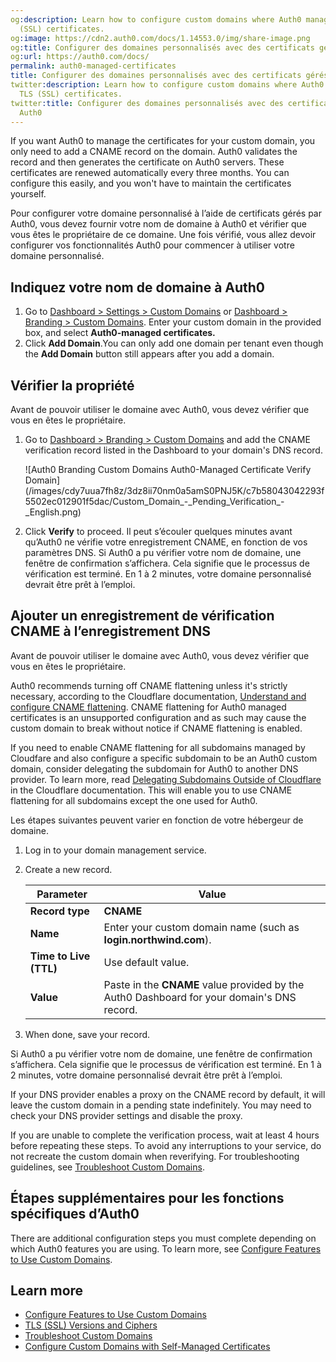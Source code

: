 ```yaml
---
og:description: Learn how to configure custom domains where Auth0 manages the TLS
  (SSL) certificates.
og:image: https://cdn2.auth0.com/docs/1.14553.0/img/share-image.png
og:title: Configurer des domaines personnalisés avec des certificats gérés par Auth0
og:url: https://auth0.com/docs/
permalink: auth0-managed-certificates
title: Configurer des domaines personnalisés avec des certificats gérés par Auth0
twitter:description: Learn how to configure custom domains where Auth0 manages the
  TLS (SSL) certificates.
twitter:title: Configurer des domaines personnalisés avec des certificats gérés par
  Auth0
---
```


If you want Auth0 to manage the certificates for your <Tooltip tip="Custom Domain: Third-party domain with a specialized, or vanity, name." cta="View Glossary" href="/docs/glossary?term=custom+domain">custom domain</Tooltip>, you only need to add a CNAME record on the domain. Auth0 validates the record and then generates the certificate on Auth0 servers. These certificates are renewed automatically every three months. You can configure this easily, and you won't have to maintain the certificates yourself.

Pour configurer votre domaine personnalisé à l’aide de certificats gérés par Auth0, vous devez fournir votre nom de domaine à Auth0 et vérifier que vous êtes le propriétaire de ce domaine. Une fois vérifié, vous allez devoir configurer vos fonctionnalités Auth0 pour commencer à utiliser votre domaine personnalisé.

## Indiquez votre nom de domaine à Auth0

1. Go to [Dashboard > Settings > Custom Domains](https://manage.auth0.com/#/tenant/custom_domains) or [Dashboard > Branding > Custom Domains](https://manage.auth0.com/#/custom_domains). Enter your custom domain in the provided box, and select **Auth0-managed certificates.**
2. Click **Add Domain**.You can only add one domain per tenant even though the **Add Domain** button still appears after you add a domain.

## Vérifier la propriété

Avant de pouvoir utiliser le domaine avec Auth0, vous devez vérifier que vous en êtes le propriétaire.

1. Go to [Dashboard > Branding > Custom Domains](https://manage.auth0.com/#/branding/custom_domains) and add the CNAME verification record listed in the Dashboard to your domain's DNS record.

   <Frame>![Auth0 Branding Custom Domains Auth0-Managed Certificate Verify Domain](/images/cdy7uua7fh8z/3dz8ii70nm0a5amS0PNJ5K/c7b58043042293f5502ec012901f5dac/Custom_Domain_-_Pending_Verification_-_English.png)</Frame>
2. Click **Verify** to proceed.
   Il peut s’écouler quelques minutes avant qu’Auth0 ne vérifie votre enregistrement CNAME, en fonction de vos paramètres DNS. Si Auth0 a pu vérifier votre nom de domaine, une fenêtre de confirmation s’affichera. Cela signifie que le processus de vérification est terminé. En 1 à 2 minutes, votre domaine personnalisé devrait être prêt à l’emploi.

## Ajouter un enregistrement de vérification CNAME à l’enregistrement DNS

Avant de pouvoir utiliser le domaine avec Auth0, vous devez vérifier que vous en êtes le propriétaire.

<Callout icon="file-lines" color="#0EA5E9" iconType="regular">

Auth0 recommends turning off CNAME flattening unless it's strictly necessary, according to the Cloudflare documentation, [Understand and configure CNAME flattening](https://support.cloudflare.com/hc/en-us/articles/200169056-Understand-and-configure-CNAME-Flattening). CNAME flattening for Auth0 managed certificates is an unsupported configuration and as such may cause the custom domain to break without notice if CNAME flattening is enabled.

</Callout>

If you need to enable CNAME flattening for all subdomains managed by Cloudfare and also configure a specific subdomain to be an Auth0 custom domain, consider delegating the subdomain for Auth0 to another DNS provider. To learn more, read [Delegating Subdomains Outside of Cloudflare](https://support.cloudflare.com/hc/en-us/articles/360021357131-Delegating-Subdomains-Outside-of-Cloudflare) in the Cloudflare documentation. This will enable you to use CNAME flattening for all subdomains except the one used for Auth0.

Les étapes suivantes peuvent varier en fonction de votre hébergeur de domaine.

1. Log in to your domain management service.
2. Create a new record.

   <table class="table"><thead>
   <tr>
   <th>Parameter</th>
   <th>Value</th>
   </tr>
   </thead>
   <tbody>
   <tr>
   <td><strong>Record type</strong></td>
   <td><strong>CNAME</strong></td>
   </tr>
   <tr>
   <td><strong>Name</strong></td>
   <td>Enter your custom domain name (such as <strong>login.northwind.com</strong>).</td>
   </tr>
   <tr>
   <td><strong>Time to Live (TTL)</strong></td>
   <td>Use default value.</td>
   </tr>
   <tr>
   <td><strong>Value</strong></td>
   <td>Paste in the <strong>CNAME</strong> value provided by the Auth0 Dashboard for your domain's DNS record.</td>
   </tr>
   </tbody>
   </table>
3. When done, save your record.

Si Auth0 a pu vérifier votre nom de domaine, une fenêtre de confirmation s’affichera. Cela signifie que le processus de vérification est terminé. En 1 à 2 minutes, votre domaine personnalisé devrait être prêt à l’emploi.

<Callout icon="file-lines" color="#0EA5E9" iconType="regular">

If your DNS provider enables a proxy on the CNAME record by default, it will leave the custom domain in a pending state indefinitely. You may need to check your DNS provider settings and disable the proxy.

</Callout>

If you are unable to complete the verification process, wait at least 4 hours before repeating these steps. To avoid any interruptions to your service, do not recreate the custom domain when reverifying. For troubleshooting guidelines, see [Troubleshoot Custom Domains](/docs/troubleshoot/integration-extensibility-issues/troubleshoot-custom-domains ).

## Étapes supplémentaires pour les fonctions spécifiques d’Auth0

There are additional configuration steps you must complete depending on which Auth0 features you are using. To learn more, see [Configure Features to Use Custom Domains](/docs/customize/custom-domains/configure-features-to-use-custom-domains).

## Learn more

* [Configure Features to Use Custom Domains](/docs/customize/custom-domains/configure-features-to-use-custom-domains)
* [TLS (SSL) Versions and Ciphers](/docs/customize/custom-domains/self-managed-certificates/tls-ssl)
* [Troubleshoot Custom Domains](/docs/troubleshoot/integration-extensibility-issues/troubleshoot-custom-domains)
* [Configure Custom Domains with Self-Managed Certificates](/docs/customize/custom-domains/self-managed-certificates)